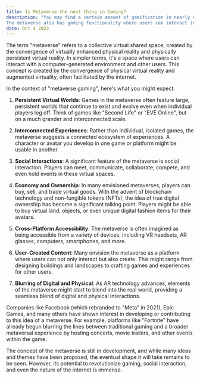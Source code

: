 ```yaml
---
title: Is Metaverse the next thing in Gaming?
description: "You may find a certain amount of gamification in nearly every aspect of the metaverse. It combines immersive, interconnected, interactive networks and virtual spaces. While it has many uses, gaming has gained massive popularity within the metaverse. 
The metaverse also has gaming functionality where users can interact in a competitive environment. The industry has rapidly expanded as more users and gaming companies join the metaverse. Some gamers and experts contend that gaming in the metaverse could be the future with its 360-degree perspectives and capability to immerse you in action."
date: Oct 4 2023
---
```

The term "metaverse" refers to a collective virtual shared space, created by the convergence of virtually enhanced physical reality and physically persistent virtual reality. In simpler terms, it's a space where users can interact with a computer-generated environment and other users. This concept is created by the convergence of physical virtual reality and augmented virtuality, often facilitated by the internet.

In the context of "metaverse gaming", here's what you might expect:

1. **Persistent Virtual Worlds**: Games in the metaverse often feature large, persistent worlds that continue to exist and evolve even when individual players log off. Think of games like "Second Life" or "EVE Online", but on a much grander and interconnected scale.

2. **Interconnected Experiences**: Rather than individual, isolated games, the metaverse suggests a connected ecosystem of experiences. A character or avatar you develop in one game or platform might be usable in another.

3. **Social Interactions**: A significant feature of the metaverse is social interaction. Players can meet, communicate, collaborate, compete, and even hold events in these virtual spaces.

4. **Economy and Ownership**: In many envisioned metaverses, players can buy, sell, and trade virtual goods. With the advent of blockchain technology and non-fungible tokens (NFTs), the idea of true digital ownership has become a significant talking point. Players might be able to buy virtual land, objects, or even unique digital fashion items for their avatars.

5. **Cross-Platform Accessibility**: The metaverse is often imagined as being accessible from a variety of devices, including VR headsets, AR glasses, computers, smartphones, and more.

6. **User-Created Content**: Many envision the metaverse as a platform where users can not only interact but also create. This might range from designing buildings and landscapes to crafting games and experiences for other users.

7. **Blurring of Digital and Physical**: As AR technology advances, elements of the metaverse might start to blend into the real world, providing a seamless blend of digital and physical interactions.

Companies like Facebook (which rebranded to "Meta" in 2021), Epic Games, and many others have shown interest in developing or contributing to this idea of a metaverse. For example, platforms like "Fortnite" have already begun blurring the lines between traditional gaming and a broader metaversal experience by hosting concerts, movie trailers, and other events within the game.

The concept of the metaverse is still in development, and while many ideas and themes have been proposed, the eventual shape it will take remains to be seen. However, its potential to revolutionize gaming, social interaction, and even the nature of the internet is immense.
